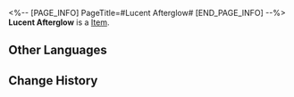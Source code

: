 <%-- [PAGE_INFO]
PageTitle=#Lucent Afterglow#
[END_PAGE_INFO] --%>
{{Item Infobox
|title       = Lucent Afterglow
|id          = 261
|image       = Item Lucent Afterglow.png
|type        = 
|invCategory = Valuables
|rarity      = 4
|effect      = Used to exchange for rewards at the Light Cone Manifest shop.
|description = An afterimage of bygone days, invaluable to the Garden of Recollection.
|source1     = Forgotten Hall
|source2     = Pure Fiction
|source3     = Echo of War (Supply Zone)
|source4     = Echo of War (Everwinter Hill)
|source5     = Echo of War (Scalegorge Waterscape)
|source6     = Echo of War (Seclusion Zone)
}}
{{Description|1=''The Garden of Recollection has its own rules: Exchange time for time and memory for memory. The Garden of Recollection can even bring back to you a lost, irrevocable past for the right cost...''}}
'''Lucent Afterglow''' is a [[Item]].

==Other Languages==
{{Other Languages
|en   = Lucent Afterglow
|zhs  = 流光余晖
|zht  = 流光餘暉
|ja   = 流光の残照
|ko   = 빛의 잔재
|es   = Resplandor luminoso
|fr   = Rémanence luminescente
|ru   = Сияющий отсвет
|th   = Lucent Afterglow
|vi   = Ánh Tà Dương Rực Rỡ
|de   = Strahlendes Nachleuchten
|id   = Lucent Afterglow
|pt   = Lusco-Fusco
}}

==Change History==
{{Change History|2.0}}